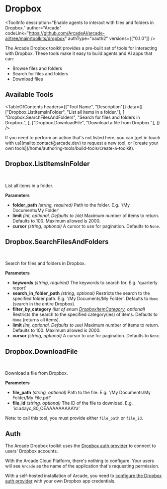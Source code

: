 # Dropbox


<ToolInfo
  description="Enable agents to interact with files and folders in Dropbox."
  author="Arcade"
  codeLink="https://github.com/ArcadeAI/arcade-ai/tree/main/toolkits/dropbox"
  authType="oauth2"
  versions={["0.1.0"]}
/>

<Badges repo="arcadeai/arcade_dropbox" />

The Arcade Dropbox toolkit provides a pre-built set of tools for interacting with Dropbox. These tools make it easy to build agents and AI apps that can:

- Browse files and folders
- Search for files and folders
- Download files

## Available Tools

<TableOfContents
  headers={["Tool Name", "Description"]}
  data={[
    ["Dropbox.ListItemsInFolder", "List all items in a folder."],
    [
      "Dropbox.SearchFilesAndFolders",
      "Search for files and folders in Dropbox.",
    ],
    ["Dropbox.DownloadFile", "Download a file from Dropbox."],
  ]}
/>

<Callout>
  If you need to perform an action that's not listed here, you can [get in touch
  with us](mailto:contact@arcade.dev) to request a new tool, or [create your own
  tools](/home/authoring-tools/build-tools/create-a-toolkit).
</Callout>

## Dropbox.ListItemsInFolder

<br />
<TabbedCodeBlock
  tabs={[
    {
      label: "Call the Tool Directly",
      content: {
        Python: [
          "/examples/integrations/toolkits/dropbox/list_items_in_folder_example_call_tool.py",
        ],
        JavaScript: [
          "/examples/integrations/toolkits/dropbox/list_items_in_folder_example_call_tool.js",
        ],
      },
    },
  ]}
/>

List all items in a folder.

**Parameters**

- **folder_path** _(string, required)_ Path to the folder. E.g. '/My Documents/My Folder'
- **limit** _(int, optional, Defaults to `100`)_ Maximum number of items to return. Defaults to 100. Maximum allowed is 2000.
- **cursor** _(string, optional)_ A cursor to use for pagination. Defaults to `None`.

## Dropbox.SearchFilesAndFolders

<br />
<TabbedCodeBlock
  tabs={[
    {
      label: "Call the Tool Directly",
      content: {
        Python: [
          "/examples/integrations/toolkits/dropbox/search_files_and_folders_example_call_tool.py",
        ],
        JavaScript: [
          "/examples/integrations/toolkits/dropbox/search_files_and_folders_example_call_tool.js",
        ],
      },
    },
  ]}
/>

Search for files and folders in Dropbox.

**Parameters**

- **keywords** _(string, required)_ The keywords to search for. E.g. 'quarterly report'
- **search_in_folder_path** _(string, optional)_ Restricts the search to the specified folder path. E.g. '/My Documents/My Folder'. Defaults to `None` (search in the entire Dropbox).
- **filter_by_category** _(list of enum [DropboxItemCategory](/toolkits/productivity/dropbox/reference#dropboxitemcategory), optional)_ Restricts the search to the specified category(ies) of items. Defaults to `None` (returns all items).
- **limit** _(int, optional, Defaults to `100`)_ Maximum number of items to return. Defaults to 100. Maximum allowed is 2000.
- **cursor** _(string, optional)_ A cursor to use for pagination. Defaults to `None`.

## Dropbox.DownloadFile

<br />
<TabbedCodeBlock
  tabs={[
    {
      label: "Call the Tool Directly",
      content: {
        Python: [
          "/examples/integrations/toolkits/dropbox/download_file_example_call_tool.py",
        ],
        JavaScript: [
          "/examples/integrations/toolkits/dropbox/download_file_example_call_tool.js",
        ],
      },
    },
  ]}
/>

Download a file from Dropbox.

**Parameters**

- **file_path** _(string, optional)_ Path to the file. E.g. '/My Documents/My Folder/My File.pdf'
- **file_id** _(string, optional)_ The ID of the file to download. E.g. 'id:a4ayc_80_OEAAAAAAAAAYa'

Note: to call this tool, you must provide either `file_path` or `file_id`.

## Auth

The Arcade Dropbox toolkit uses the [Dropbox auth provider](/home/hosting-options/auth-providers/dropbox) to connect to users' Dropbox accounts.

With the Arcade Cloud Platform, there's nothing to configure. Your users will see `Arcade` as the name of the application that's requesting permission.

With a self-hosted installation of Arcade, you need to [configure the Dropbox auth provider](/home/hosting-options/auth-providers/dropbox#configuring-dropbox-auth) with your own Dropbox app credentials.

<ToolFooter pipPackageName="arcade_dropbox" />
